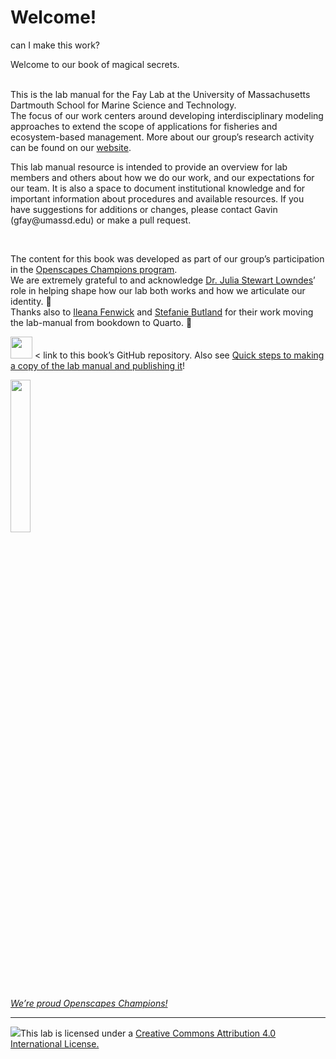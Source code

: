 # Welcome!

can I make this work? 

Welcome to our book of magical secrets.

<br> This is the lab manual for the Fay Lab at the University of Massachusetts Dartmouth School for Marine Science and Technology.\
The focus of our work centers around developing interdisciplinary modeling approaches to extend the scope of applications for fisheries and ecosystem-based management. More about our group's research activity can be found on our [website](http://www.smast.umassd.edu/lab_fay/){target="_blank"}.

This lab manual resource is intended to provide an overview for lab members and others about how we do our work, and our expectations for our team. It is also a space to document institutional knowledge and for important information about procedures and available resources. If you have suggestions for additions or changes, please contact Gavin (gfay\@umassd.edu) or make a pull request.

<br>

The content for this book was developed as part of our group's participation in the [Openscapes Champions program](https://openscapes.org){target="_blank"}.\
We are extremely grateful to and acknowledge [Dr. Julia Stewart Lowndes](https://www.linkedin.com/in/julia-stewart-lowndes/){target="_blank"}' role in helping shape how our lab both works and how we articulate our identity. 🙏\
Thanks also to [Ileana Fenwick](https://www.linkedin.com/in/ileana-fenwick-0238ba132/){target="_blank"} and [Stefanie Butland](https://www.linkedin.com/in/stefaniebutland/?originalSubdomain=ca){target="_blank"} for their work moving the lab-manual from bookdown to Quarto. 🙌\


[![](https://github.githubassets.com/images/modules/logos_page/GitHub-Mark.png){fig-align="left" width="35px"}](https://github.com/thefaylab/lab-manual){target="_blank"} \< link to this book's GitHub repository. Also see [Quick steps to making a copy of the lab manual and publishing it](https://github.com/thefaylab/lab-manual/wiki/Quick-steps-to-making-a-copy-of-the-lab-manual-&-publishing-it){target="_blank"}!

![](img/openscapes_hex_badge.png){width="25%"}

[*We're proud Openscapes Champions!*](https://openscapes.org){target="_blank"}

------------------------------------------------------------------------

[![](img/creative_commons.png)](http://creativecommons.org/licenses/by/4.0/){fig-alt="Creative Commons License"}This lab is licensed under a [Creative Commons Attribution 4.0 International License.](http://creativecommons.org/licenses/by/4.0/){target="_blank"}
